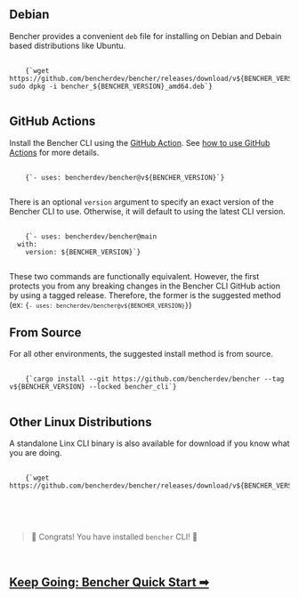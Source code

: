 
## Debian

Bencher provides a convenient `deb` file for installing on Debian
and Debain based distributions like Ubuntu.

<pre>
  <code>
    {`wget https://github.com/bencherdev/bencher/releases/download/v${BENCHER_VERSION}/bencher_${BENCHER_VERSION}_amd64.deb
sudo dpkg -i bencher_${BENCHER_VERSION}_amd64.deb`}
  </code>
</pre>

## GitHub Actions

Install the Bencher CLI using the [GitHub Action](https://github.com/marketplace/actions/bencher-cli).
See [how to use GitHub Actions](https://bencher.dev/docs/how-to/github-actions) for more details.

<pre>
  <code>
    {`- uses: bencherdev/bencher@v${BENCHER_VERSION}`}
  </code>
</pre>

There is an optional `version` argument to specify an exact version of the Bencher CLI to use.
Otherwise, it will default to using the latest CLI version.

<pre>
  <code>
    {`- uses: bencherdev/bencher@main
  with:
    version: ${BENCHER_VERSION}`}
  </code>
</pre>


These two commands are functionally equivalent.
However, the first protects you from any breaking changes in the Bencher CLI GitHub action by using a tagged release.
Therefore, the former is the suggested method (ex: <code>{`- uses: bencherdev/bencher@v${BENCHER_VERSION}`}</code>)

## From Source

For all other environments, the suggested install method is from source.

<pre>
  <code>
    {`cargo install --git https://github.com/bencherdev/bencher --tag v${BENCHER_VERSION} --locked bencher_cli`}
  </code>
</pre>

## Other Linux Distributions

A standalone Linx CLI binary is also available for download
if you know what you are doing.

<pre>
  <code>
    {`wget https://github.com/bencherdev/bencher/releases/download/v${BENCHER_VERSION}/bencher`}
  </code>
</pre>

<br/>
<br/>

> 🐰 Congrats! You have installed <code>bencher</code> CLI! 🎉

<br/>

<h2><a href="/docs/tutorial/quick-start">Keep Going: Bencher Quick Start ➡</a></h2>

